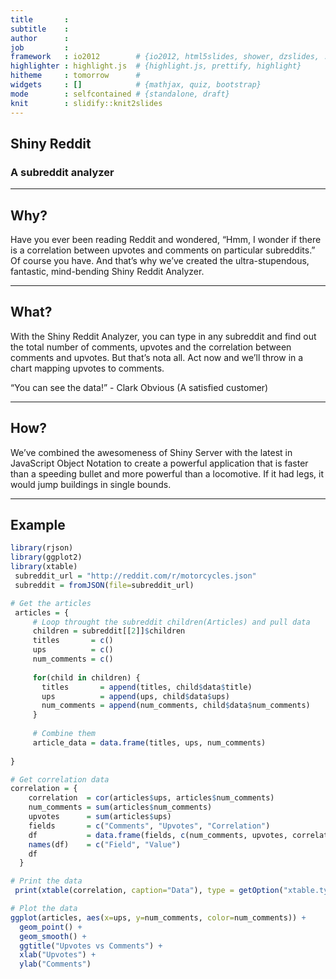 ```yaml
---
title       : 
subtitle    : 
author      : 
job         : 
framework   : io2012        # {io2012, html5slides, shower, dzslides, ...}
highlighter : highlight.js  # {highlight.js, prettify, highlight}
hitheme     : tomorrow      # 
widgets     : []            # {mathjax, quiz, bootstrap}
mode        : selfcontained # {standalone, draft}
knit        : slidify::knit2slides
---
```


## Shiny Reddit
### A subreddit analyzer 

---

## Why?
Have you ever been reading Reddit and wondered, "Hmm, I wonder if there is a correlation between upvotes and comments on particular subreddits." Of course you have. And that's why we've created the ultra-stupendous, fantastic, mind-bending Shiny Reddit Analyzer. 

--- 


## What?
With the Shiny Reddit Analyzer, you can type in any subreddit and find out the total number of comments, upvotes and the correlation between comments and upvotes. But that's nota all. Act now and we'll throw in a chart mapping upvotes to comments. 

"You can see the data!" - Clark Obvious (A satisfied customer)

---

## How?
We've combined the awesomeness of Shiny Server with the latest in JavaScript Object Notation to create a powerful application that is faster than a speeding bullet and more powerful than a locomotive. If it had legs, it would jump buildings in single bounds. 

---

## Example
```r
library(rjson)
library(ggplot2)
library(xtable)
 subreddit_url = "http://reddit.com/r/motorcycles.json"
 subreddit = fromJSON(file=subreddit_url)

# Get the articles
 articles = {
     # Loop throught the subreddit children(Articles) and pull data
     children = subreddit[[2]]$children
     titles       = c()
     ups          = c()
     num_comments = c()
     
     for(child in children) {
       titles       = append(titles, child$data$title)
       ups          = append(ups, child$data$ups)
       num_comments = append(num_comments, child$data$num_comments)
     }
     
     # Combine them
     article_data = data.frame(titles, ups, num_comments)
   
}

# Get correlation data
correlation = {
    correlation  = cor(articles$ups, articles$num_comments)
    num_comments = sum(articles$num_comments)
    upvotes      = sum(articles$ups)
    fields       = c("Comments", "Upvotes", "Correlation")
    df           = data.frame(fields, c(num_comments, upvotes, correlation))
    names(df)    = c("Field", "Value")
    df
  }

# Print the data
 print(xtable(correlation, caption="Data"), type = getOption("xtable.type", "html"))

# Plot the data
ggplot(articles, aes(x=ups, y=num_comments, color=num_comments)) +
  geom_point() + 
  geom_smooth() +
  ggtitle("Upvotes vs Comments") + 
  xlab("Upvotes") +
  ylab("Comments")
  

```



